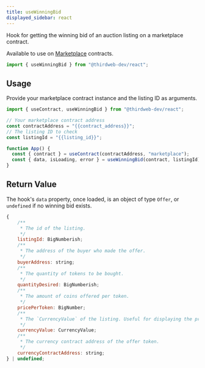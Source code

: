 ```yaml
---
title: useWinningBid
displayed_sidebar: react
---
```


Hook for getting the winning bid of an auction listing on a marketplace contract.

Available to use on [Marketplace](https://portal.thirdweb.com/contractkit/interfaces/marketplace)
contracts.

```jsx
import { useWinningBid } from "@thirdweb-dev/react";
```

## Usage

Provide your marketplace contract instance and the listing ID as arguments.

```jsx
import { useContract, useWinningBid } from "@thirdweb-dev/react";

// Your marketplace contract address
const contractAddress = "{{contract_address}}";
// The listing ID to check
const listingId = "{{listing_id}}";

function App() {
  const { contract } = useContract(contractAddress, "marketplace");
  const { data, isLoading, error } = useWinningBid(contract, listingId);
}
```

## Return Value

The hook's `data` property, once loaded, is an object of type `Offer`, or `undefined` if no winning bid exists.

```jsx
{
    /**
     * The id of the listing.
     */
    listingId: BigNumberish;
    /**
     * The address of the buyer who made the offer.
     */
    buyerAddress: string;
    /**
     * The quantity of tokens to be bought.
     */
    quantityDesired: BigNumberish;
    /**
     * The amount of coins offered per token.
     */
    pricePerToken: BigNumber;
    /**
     * The `CurrencyValue` of the listing. Useful for displaying the price information.
     */
    currencyValue: CurrencyValue;
    /**
     * The currency contract address of the offer token.
     */
    currencyContractAddress: string;
} | undefined;
```
